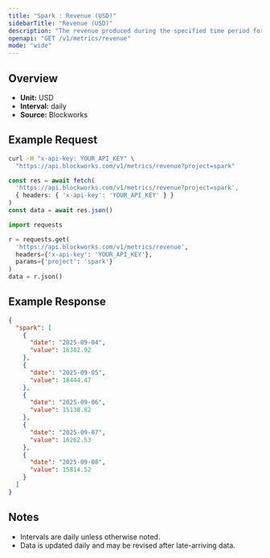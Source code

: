 ```yaml
---
title: "Spark : Revenue (USD)"
sidebarTitle: "Revenue (USD)"
description: "The revenue produced during the specified time period for given project."
openapi: "GET /v1/metrics/revenue"
mode: "wide"
---
```


## Overview

- **Unit:** USD
- **Interval:** daily
- **Source:** Blockworks

## Example Request

<CodeGroup>

```bash cURL
curl -H "x-api-key: YOUR_API_KEY" \
  "https://api.blockworks.com/v1/metrics/revenue?project=spark"
```

```typescript TypeScript
const res = await fetch(
  'https://api.blockworks.com/v1/metrics/revenue?project=spark',
  { headers: { 'x-api-key': 'YOUR_API_KEY' } }
)
const data = await res.json()
```

```python Python
import requests

r = requests.get(
  'https://api.blockworks.com/v1/metrics/revenue',
  headers={'x-api-key': 'YOUR_API_KEY'},
  params={'project': 'spark'}
)
data = r.json()
```

</CodeGroup>

## Example Response

```json
{
  "spark": [
    {
      "date": "2025-09-04",
      "value": 16382.92
    },
    {
      "date": "2025-09-05",
      "value": 18444.47
    },
    {
      "date": "2025-09-06",
      "value": 15138.82
    },
    {
      "date": "2025-09-07",
      "value": 16262.53
    },
    {
      "date": "2025-09-08",
      "value": 15814.52
    }
  ]
}
```

## Notes
- Intervals are daily unless otherwise noted.
- Data is updated daily and may be revised after late-arriving data.
